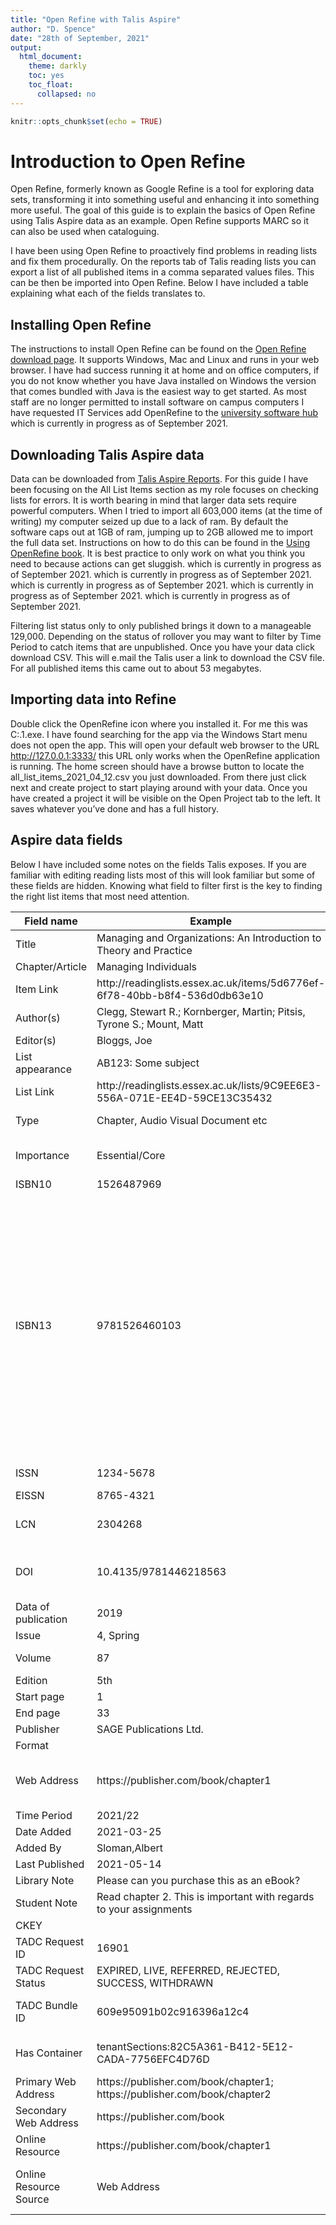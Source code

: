 ---
title: "Open Refine with Talis Aspire"
author: "D. Spence"
date: "28th of September, 2021"
output: 
  html_document:
    theme: darkly
    toc: yes
    toc_float:
      collapsed: no
---

```{r setup, include=FALSE}
knitr::opts_chunk$set(echo = TRUE)
```

# Introduction to Open Refine

Open Refine, formerly known as Google Refine is a tool for exploring data sets, transforming it into something useful and enhancing it into something more useful. The goal of this guide is to explain the basics of Open Refine using Talis Aspire data as an example. Open Refine supports MARC so it can also be used when cataloguing. 

I have been using Open Refine to proactively find problems in reading lists and fix them procedurally. On the reports tab of Talis reading lists you can export a list of all published items in a comma separated values files. This can be then be imported into Open Refine. Below I have included a table explaining what each of the fields translates to.

## Installing Open Refine
The instructions to install Open Refine can be found on the [Open Refine download page](https://openrefine.org/download.html). It supports Windows, Mac and Linux and runs in your web browser. I have had success running it at home and on office computers, if you do not know whether you have Java installed on Windows the version that comes bundled with Java is the easiest way to get started. As most staff are no longer permitted to install software on campus computers I have requested IT Services add OpenRefine to the [university software hub](https://software.essex.ac.uk) which is currently in progress as of September 2021.

## Downloading Talis Aspire data

Data can be downloaded from [Talis Aspire Reports](https://essex.rl.talis.com/reports/523E347F-38CF-E58D-929C-326B7FF25E75.html). For this guide I have been focusing on the All List Items section as my role focuses on checking lists for errors. It is worth bearing in mind that larger data sets require powerful computers. When I tried to import all 603,000 items (at the time of writing) my computer seized up due to a lack of ram. By default the software caps out at 1GB of ram, jumping up to 2GB allowed me to import the full data set. Instructions on how to do this can be found in the [Using OpenRefine book](https://subscription.packtpub.com/book/big_data_and_business_intelligence/9781783289080/1/ch01lvl1sec15/recipe-7-going-for-more-memory). It is best practice to only work on what you think you need to because actions can get sluggish. which is currently in progress as of September 2021. which is currently in progress as of September 2021. which is currently in progress as of September 2021. which is currently in progress as of September 2021. which is currently in progress as of September 2021.

Filtering list status only to only published brings it down to a manageable 129,000. Depending on the status of rollover you may want to filter by Time Period to catch items that are unpublished. Once you have your data click download CSV. This will e.mail the Talis user a link to download the CSV file. For all published items this came out to about 53 megabytes.

## Importing data into Refine

Double click the OpenRefine icon where you installed it. For me this was C:\Users\Spence\Desktop\openrefine-3.4.1\openrefine.exe. I have found searching for the app via the Windows Start menu does not open the app. This will open your default web browser to the URL [http://127.0.0.1:3333/](http://127.0.0.1:3333/) this URL only works when the OpenRefine application is running. The home screen should have a browse button to locate the all_list_items_2021_04_12.csv you just downloaded. From there just click next and create project to start playing around with your data. Once you have created a project it will be visible on the Open Project tab to the left. It saves whatever you’ve done and has a full history.

## Aspire data fields

Below I have included some notes on the fields Talis exposes. If you are familiar with editing reading lists most of this will look familiar but some of these fields are hidden. Knowing what field to filter first is the key to finding the right list items that most need attention.

| Field name             | Example                                                                    | Notes                                                                                                                                                                                                                                                                                        |                                                   |                                                                                                                                                                                         |
|------------------------|----------------------------------------------------------------------------|----------------------------------------------------------------------------------------------------------------------------------------------------------------------------------------------------------------------------------------------------------------------------------------------|---------------------------------------------------|-----------------------------------------------------------------------------------------------------------------------------------------------------------------------------------------|
| Title                  | Managing and Organizations: An Introduction to Theory and Practice         | Book title, where an article has no part this field will be used instead of the below field                                                                                                                                                                                                  |                                                   |                                                                                                                                                                                         |
| Chapter/Article        | Managing Individuals                                                       | Chapter title, if used                                                                                                                                                                                                                                                                       |                                                   |                                                                                                                                                                                         |
| Item Link              | http://readinglists.essex.ac.uk/items/5d6776ef-6f78-40bb-b8f4-536d0db63e10 | Links directly to the bookmark so you can preview it                                                                                                                                                                                                                                         |                                                   |                                                                                                                                                                                         |
| Author(s)              | Clegg, Stewart R.; Kornberger, Martin; Pitsis, Tyrone S.; Mount, Matt      | Chapter author takes priority over book author, shown at top level. Sometimes this contains a full name in a single name field.                                                                                                                                                              |                                                   |                                                                                                                                                                                         |
| Editor(s)              | Bloggs, Joe                                                                | Editor is only shown when bookmark is expanded                                                                                                                                                                                                                                               |                                                   |                                                                                                                                                                                         |
| List appearance        | AB123: Some subject                                                        |                                                                                                                                                                                                                                                                                              |                                                   |                                                                                                                                                                                         |
| List Link              | http://readinglists.essex.ac.uk/lists/9C9EE6E3-556A-071E-EE4D-59CE13C35432 |                                                                                                                                                                                                                                                                                              |                                                   |                                                                                                                                                                                         |
| Type                   | Chapter, Audio Visual Document etc                                         | Selected from the Resource Type drop down menu. When a bookmark is part of a book or journal the has part type takes priority over the part of                                                                                                                                               |                                                   |                                                                                                                                                                                         |
| Importance             | Essential/Core                                                             | Blank if not set. There are some lists that contain deprecated importance such as Supplementary and Further. Helpful for finding essential items that are not available in the catalogue                                                                                                     |                                                   |                                                                                                                                                                                         |
| ISBN10                 | 1526487969                                                                 | Mostly used for books published before 2007                                                                                                                                                                                                                                                  |                                                   |                                                                                                                                                                                         |
| ISBN13                 | 9781526460103                                                              | 9781526460097                                                                                                                                                                                                                                                                                | 9781526487964                                     | 13 digit ISBN. Talis takes the book art from the first ISBN13. In testing I have found that the paperback usually is the most reliable ISBN13 to contain book art for the reading list. |
| ISSN                   | 1234-5678                                                                  | Print ISSN, often the EISSN is listed as ISSN. Electronic ISSN. Ideally split in the middle by a hyphen to ensure compatibility with Talis Aspire Digitised Content                                                                                                                          |                                                   |                                                                                                                                                                                         |
| EISSN                  | 8765-4321                                                                  | Electronic ISSN.                                                                                                                                                                                                                                                                             |                                                   |                                                                                                                                                                                         |
| LCN                    | 2304268                                                                    | Record number from the catalogue. Where a dual bookmark is used the print LCN must come first. Only works with b records Re2304268 would incorrectly link direct to the Rb2304268                                                                                                            |                                                   |                                                                                                                                                                                         |
| DOI                    | 10.4135/9781446218563                                                      | Talis generates https://0-doi-org.serlib0.essex.ac.uk/10.4135/9781446218563 for the student. A DOI will automatically create a chapter/article DOI and book DOI even if no direct DOI to the chapter exists.                                                                                 |                                                   |                                                                                                                                                                                         |
| Data of publication    | 2019                                                                       | 2019                                                                                                                                                                                                                                                                                         |                                                   |                                                                                                                                                                                         |
| Issue                  | 4, Spring                                                                  |                                                                                                                                                                                                                                                                                              |                                                   |                                                                                                                                                                                         |
| Volume                 | 87                                                                         | Often used for journals but occasionally for a series of books too. The bookmarklet sometimes get false positives for this field sometimes                                                                                                                                                   |                                                   |                                                                                                                                                                                         |
| Edition                | 5th                                                                        | Book edition                                                                                                                                                                                                                                                                                 |                                                   |                                                                                                                                                                                         |
| Start page             | 1                                                                          | Some older bookmarks feature page range in a single field                                                                                                                                                                                                                                    |                                                   |                                                                                                                                                                                         |
| End page               | 33                                                                         |                                                                                                                                                                                                                                                                                              |                                                   |                                                                                                                                                                                         |
| Publisher              | SAGE Publications Ltd.                                                     |                                                                                                                                                                                                                                                                                              |                                                   |                                                                                                                                                                                         |
| Format                 |                                                                            | Appears to be unused                                                                                                                                                                                                                                                                         |                                                   |                                                                                                                                                                                         |
| Web Address            | https://publisher.com/book/chapter1                                        | https://publisher.com/book/chapter2                                                                                                                                                                                                                                                          | Generally a copy of the Primary Web Address field |                                                                                                                                                                                         |
| Time Period            | 2021/22                                                                    | Can be used to filter by academic year                                                                                                                                                                                                                                                       |                                                   |                                                                                                                                                                                         |
| Date Added             | 2021-03-25                                                                 | Date bookmark originally added to Talis Aspire                                                                                                                                                                                                                                               |                                                   |                                                                                                                                                                                         |
| Added By               | Sloman,Albert                                                              | Person that added the bookmark to Talis Aspire                                                                                                                                                                                                                                               |                                                   |                                                                                                                                                                                         |
| Last Published         | 2021-05-14                                                                 | Date the item was last published on Talis Aspire                                                                                                                                                                                                                                             |                                                   |                                                                                                                                                                                         |
| Library Note           | Please can you purchase this as an eBook?                                  | Only visible to academic and library staff                                                                                                                                                                                                                                                   |                                                   |                                                                                                                                                                                         |
| Student Note           | Read chapter 2. This is important with regards to your assignments         | Used to provide context or instruction on a bookmark                                                                                                                                                                                                                                         |                                                   |                                                                                                                                                                                         |
| CKEY                   |                                                                            | Appears to be unused                                                                                                                                                                                                                                                                         |                                                   |                                                                                                                                                                                         |
| TADC Request ID        | 16901                                                                      | Matches the Talis Aspire Digitised Content request number                                                                                                                                                                                                                                    |                                                   |                                                                                                                                                                                         |
| TADC Request Status    | EXPIRED, LIVE, REFERRED, REJECTED, SUCCESS, WITHDRAWN                      | Status from Talis Aspire Digitised Content. Note: LIVE may be inaccessible outside of the lists term dates as speicifed in the module hierarchy                                                                                                                                              |                                                   |                                                                                                                                                                                         |
| TADC Bundle ID         | 609e95091b02c916396a12c4                                                   | Used to link to the PDF, on the list this is automatically turned into https://content.talisaspire.com/essex/bundles/609e95091b02c916396a12c4 for the student                                                                                                                                |                                                   |                                                                                                                                                                                         |
| Has Container          | tenantSections:82C5A361-B412-5E12-CADA-7756EFC4D76D                        | This relates to the structure and order the reading list. tenantSection indicates the bookmark is part of a section, like Week 9. tenantList indicates the bookmark is just on the root of the list.                                                                                         |                                                   |                                                                                                                                                                                         |
| Primary Web Address    | https://publisher.com/book/chapter1; https://publisher.com/book/chapter2   | Chapter, Article etc. URL                                                                                                                                                                                                                                                                    |                                                   |                                                                                                                                                                                         |
| Secondary Web Address  | https://publisher.com/book                                                 | Book, Journal etc. URL                                                                                                                                                                                                                                                                       |                                                   |                                                                                                                                                                                         |
| Online Resource        | https://publisher.com/book/chapter1                                        | Filled in when the Online Resource is checked on the Talis Aspire bookmark. Copied from the below instruction                                                                                                                                                                                |                                                   |                                                                                                                                                                                         |
| Online Resource Source | Web Address                                                                | Selects which of the above fields (Web Address, DOI) the VIEW ONLINE button bookmark points to. If this field is blank it means that the VIEW ONLINE button is hidden from the top of the reading list. A good way to filter out items that are not currently available or listed digitally. |                                                   |                                                                                                                                                                                         |
